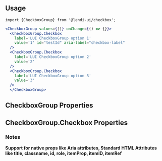 
## Usage

```
import {CheckboxGroup} from '@lendi-ui/checkbox';
```

```jsx
<CheckboxGroup values={[]} onChange={() => {}}>
  <CheckboxGroup.Checkbox
    label='LUI CheckboxGroup option 1'
    value='1' id="testId" aria-label="checkbox-label"
  />
  <CheckboxGroup.Checkbox
    label='LUI CheckboxGroup option 2'
    value='2'
  />
  <CheckboxGroup.Checkbox
    label='LUI CheckboxGroup option 3'
    value='3'
  />
  </CheckboxGroup>      
```

## CheckboxGroup Properties

<PropTable>
  <PropTable.Entry name="className" defaultValue=""type="string" description="External classname to override style of the component"/>
  <PropTable.Entry name="direction" type='{"row" | "column"}' defaultValue="column" description="CheckboxGroup display direction"/>
  <PropTable.Entry name="isBoxed" type="boolean" defaultValue={false} description="Whether CheckboxGroup all items are wrapped by box"/>
  <PropTable.Entry name="isDisabled" type="boolean" defaultValue={false} description="Whether CheckboxGroup all items are disabled"/>
  <PropTable.Entry name="onChange" required type="(event: React.ChangeEvent<HTMLInputElement>) => void" description="Checkbox onChange function"/>
  <PropTable.Entry name="values" required type="string[]" description="An array that all selected Checkbox value set"/>
</PropTable>


## CheckboxGroup.Checkbox Properties

<PropTable>
  <PropTable.Entry name="isDisabled" type="boolean" defaultValue={false} description="Whether Checkbox is unclickable"/>
  <PropTable.Entry name="label" type="string" description="Checkbox display label"/>
  <PropTable.Entry name="value" required type="string" description="Checkbox value"/>
</PropTable>


### Notes
<b>Support for native props like Aria attributes, Standard HTML Attributes like title, classname, id, role, itemProp, itemID, itemRef</b>